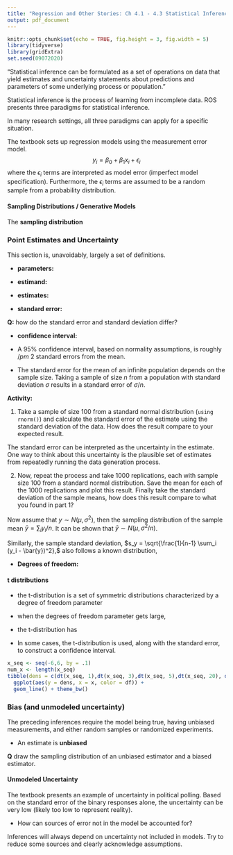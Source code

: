 ```yaml
---
title: "Regression and Other Stories: Ch 4.1 - 4.3 Statistical Inference"
output: pdf_document
---
```


\renewcommand{\vec}[1]{\mathbf{#1}}

```r
knitr::opts_chunk$set(echo = TRUE, fig.height = 3, fig.width = 5)
library(tidyverse) 
library(gridExtra)
set.seed(09072020)
```

"Statistical inference can be formulated as a set of operations on data that yield estimates and uncertainty statements about predictions and parameters of some underlying process or population."

\vfill

Statistical inference is the process of learning from incomplete data. ROS presents three paradigms for statistical inference.

\vfill


\vfill


\vfill

\vfill

In many research settings, all three paradigms can apply for a specific situation.

\vfill

The textbook sets up regression models using the measurement error model.
$$y_i = \beta_0 + \beta_1 x_i + \epsilon_i$$
where the $\epsilon_i$ terms are interpreted as model error (imperfect model specification). Furthermore, the $\epsilon_i$ terms are assumed to be a random sample from a probability distribution.

\vfill
\newpage
#### Sampling Distributions / Generative Models

The __sampling distribution__ 
\vfill

### Point Estimates and Uncertainty
This section is, unavoidably, largely a set of definitions.
\vfill

- __parameters:__ 


\vfill

- __estimand:__ 


\vfill

- __estimates:__ 

\vfill

- __standard error:__ 


\vfill

__Q:__ how do the standard error and standard deviation differ?



\vfill

\newpage

- __confidence interval:__ 

\vfill
- A 95% confidence interval, based on normality assumptions, is roughly $/pm$ 2 standard errors from the mean.

\vfill

- The standard error for the mean of an infinite population depends on the sample size. Taking a sample of size $n$ from a population with standard deviation $\sigma$ results in a standard error of $\sigma / n.$

\vfill

__Activity:__ 

1. Take a sample of size 100 from a standard normal distribution (`using rnorm()`) and calculate the standard error of the estimate using the standard deviation of the data. How does the result compare to your expected result.

\vfill
\vfill
\vfill
The standard error can be interpreted as the uncertainty in the estimate. One way to think about this uncertainty is the plausible set of estimates from repeatedly running the data generation process.

\vfill

2. Now, repeat the process and take 1000 replications, each with sample size 100 from a standard normal distribution. Save the mean for each of the 1000 replications and plot this result. Finally take the standard deviation of the sample means, how does this result compare to what you found in part 1?

\vfill
\vfill

\vfill

Now assume that $y \sim N(\mu, \sigma^2)$, then the sampling distribution of the sample mean $\bar{y} = \sum_i y_i / n$. It can be shown that $\bar{y} \sim N(\mu, \sigma^2/n)$.

\vfill

Similarly, the sample standard deviation, $s_y = \sqrt{\frac{1}{n-1} \sum_i (y_i - \bar{y})^2},$ also follows a known distribution, 

\vfill

- __Degrees of freedom:__ 

\vfill

\newpage

#### t distributions

- the t-distribution is a set of symmetric distributions characterized by a degree of freedom parameter 
\vfill

- when the degrees of freedom parameter gets large, 

\vfill
- the t-distribution has 
\vfill

- In some cases, the t-distribution is used, along with the standard error, to construct a confidence interval.

\vfill
```r
x_seq <- seq(-6,6, by = .1)
num_x <- length(x_seq)
tibble(dens = c(dt(x_seq, 1),dt(x_seq, 3),dt(x_seq, 5),dt(x_seq, 20), dnorm(x_seq)), x = rep(x_seq, 5), df = factor(rep(c(1,3,5,20,'normal'), each = num_x), levels = c('1','3','5','20','normal'))) %>% 
  ggplot(aes(y = dens, x = x, color = df)) + 
  geom_line() + theme_bw() 
```

\newpage

### Bias (and unmodeled uncertainty)

The preceding inferences require the model being true, having unbiased measurements, and either random samples or randomized experiments. 

\vfill

- An estimate is __unbiased__ 

__Q__ draw the sampling distribution of an unbiased estimator and a biased estimator.

\vfill

#### Unmodeled Uncertainty

The textbook presents an example of uncertainty in political polling. Based on the standard error of the binary responses alone, the uncertainty can be very low (likely too low to represent reality).

\vfill

- How can sources of error not in the model be accounted for?

\vfill

 
 \vfill
 \vfill
\vfill

Inferences will always depend on uncertainty not included in models. Try to reduce some sources and clearly acknowledge assumptions.
